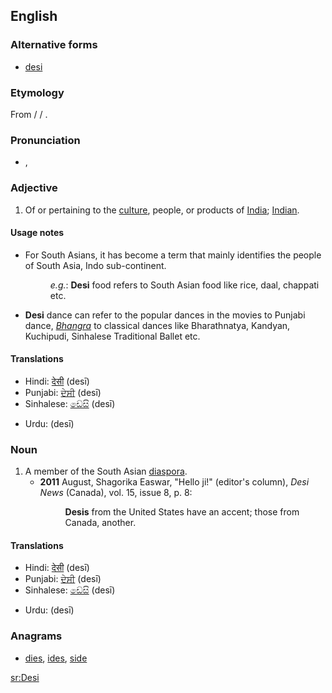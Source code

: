 {{also|desi-}}
==English==
{{wikipedia|Desi}}

===Alternative forms===
* [[desi]]

===Etymology===
From {{etyl|hi}} {{term|देसी|sc=Deva|tr=desī||national|lang=hi}} / {{etyl|ur}} {{term|دیسی|sc=ur-Arab|tr=desī||national|lang=ur}} / {{etyl|ur}} {{term|ඩේසි|sc=sinhala|lang=ur}}.

===Pronunciation===
* {{IPA|/deɪ.siː/}}, {{X-SAMPA|/deI.si:/}}

===Adjective===
{{en-adj}}

# Of or pertaining to the [[culture]], people, or products of [[India]]; [[Indian]].

====Usage notes====
* For South Asians, it has become a term that mainly identifies the people of South Asia, Indo sub-continent.
*: ''e.g.'': '''Desi''' food refers to South Asian food like rice, daal, chappati etc.
* '''Desi''' dance can refer to the popular dances in the movies to Punjabi dance, ''[[Bhangra]]'' to classical dances like Bharathnatya, Kandyan, Kuchipudi, Sinhalese Traditional Ballet etc.

====Translations====
{{trans-top|South Asian}}
* Hindi: [[देसी]] (desī)
* Punjabi: [[ਦੇਸੀ]] (desī)
* Sinhalese: [[ඩේසි]] (desī)
{{trans-mid}}
* Urdu: {{ur-Arab|[[دیسی]]}} (desī)
{{trans-bottom}}

===Noun===
{{en-noun}}

# A member of the South Asian [[diaspora]].
#* '''2011''' August, Shagorika Easwar, "Hello ji!" (editor's column), ''Desi News'' (Canada), vol. 15, issue 8, p. 8:
#*: '''Desis''' from the United States have an accent; those from Canada, another.

====Translations====
{{trans-top|person}}
* Hindi: [[देसी]] (desī)
* Punjabi: [[ਦੇਸੀ]] (desī)
* Sinhalese: [[ඩේසි]] (desī)
{{trans-mid}}
* Urdu: {{ur-Arab|[[دیسی]]}} (desī)
{{trans-bottom}}

===Anagrams===
* [[dies#English|dies]], [[ides#English|ides]], [[side#English|side]]

[[sr:Desi]]